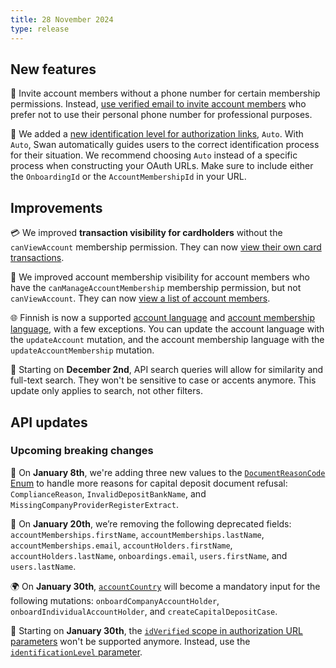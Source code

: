 ```yaml
---
title: 28 November 2024
type: release
---
```


## New features

👥 Invite account members without a phone number for certain membership permissions.
Instead, [use verified email to invite account members](/topics/accounts/memberships/#invite) who prefer not to use their personal phone number for professional purposes.

🪪 We added a [new identification level for authorization links](/developers/using-api/authentication/guide-get-token-user/#url-parameters-optional), `Auto`. 
With `Auto`, Swan automatically guides users to the correct identification process for their situation.
We recommend choosing `Auto` instead of a specific process when constructing your OAuth URLs.
Make sure to include either the `OnboardingId` or the `AccountMembershipId` in your URL.

## Improvements

💳 We improved **transaction visibility for cardholders** without the `canViewAccount` membership permission.
They can now [view their own card transactions](/topics/accounts/memberships/#permissions-cards).

👥 We improved account membership visibility for account members who have the `canManageAccountMembership` membership permission, but not `canViewAccount`.
They can now [view a list of account members](/topics/accounts/memberships/#permissions).

🌐 Finnish is now a supported [account language](/topics/accounts/#language-list) and [account membership language](/topics/accounts/memberships/#language), with a few exceptions.
You can update the account language with the `updateAccount` mutation, and the account membership language with the `updateAccountMembership` mutation.

🔎 Starting on **December 2nd**, API search queries will allow for similarity and full-text search.
They won't be sensitive to case or accents anymore. This update only applies to search, not other filters.

## API updates

### Upcoming breaking changes

🧭 On **January 8th**, we're adding three new values to the [`DocumentReasonCode` Enum](https://api-reference.swan.io/enums/document-reason-code/) to handle more reasons for capital deposit document refusal: `ComplianceReason`, `InvalidDepositBankName`, and `MissingCompanyProviderRegisterExtract`.

🚫 On **January 20th**, we’re removing the following deprecated fields:  `accountMemberships.firstName`,  `accountMemberships.lastName`, `accountMemberships.email`,  `accountHolders.firstName`, `accountHolders.lastName`, `onboardings.email`, `users.firstName`, and `users.lastName`.

🌍 On **January 30th**, [`accountCountry`](https://api-reference.swan.io/enums/account-country/) will become a mandatory input for the following mutations: `onboardCompanyAccountHolder`, `onboardIndividualAccountHolder`, and `createCapitalDepositCase`.

🪪 Starting on **January 30th**, the [`idVerified` scope in authorization URL parameters](/developers/using-api/authentication/guide-get-token-user#code-construct-url) won't be supported anymore.
Instead, use the [`identificationLevel` parameter](/developers/using-api/authentication/guide-get-token-user#url-parameters-optional).
